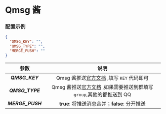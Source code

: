 
<Cards>
  <Card
    title="BARK"
    href="/settings/notify/bark"
  />
  <Card
    title="CoolPush"
    href="/settings/notify/coolpush"
  />
  <Card
    title="钉钉"
    href="/settings/notify/dingtalk"
  />
  <Card
    title="飞书"
    href="/settings/notify/feishu"
  />
  <Card
    title="PushPlus"
    href="/settings/notify/pushplus"
  />
  <Card
    title="Qmsg 酱"
    href="/settings/notify/qmsg"
  />
  <Card
    title="企业微信应用消息"
    href="/settings/notify/qywx"
  />
  <Card
    title="企业微信群机器人"
    href="/settings/notify/qywxrobot"
  />
  <Card
    title="Server 酱"
    href="/settings/notify/server"
  />
  <Card
    title="Telegram"
    href="/settings/notify/telegram"
  />
  <Card
    title="Server 酱 TURBO"
    href="/settings/notify/turbo"
  />
</Cards>

# Qmsg 酱

### 配置示例

```json filename="config.json" copy
{
  "QMSG_KEY": "",
  "QMSG_TYPE": "",
  "MERGE_PUSH": ""
}
```

|       参数       |                                              说明                                              |
| :--------------: | :--------------------------------------------------------------------------------------------: |
|  _**QMSG_KEY**_  |              Qmsg 酱推送[官方文档](https://qmsg.zendee.cn/) ,填写 `KEY` 代码即可               |
| _**QMSG_TYPE**_  | Qmsg 酱推送[官方文档](https://qmsg.zendee.cn/) ,如果需要推送到群填写 `group`,其他的都推送到 QQ |
| _**MERGE_PUSH**_ |                         **true**: 将推送消息合并；**false**: 分开推送                          |
